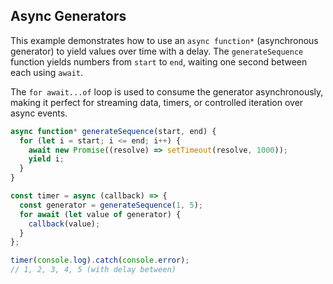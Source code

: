 ## Async Generators

This example demonstrates how to use an `async function*` (asynchronous generator) to yield values over time with a delay.
The `generateSequence` function yields numbers from `start` to `end`, waiting one second between each using `await`.

The `for await...of` loop is used to consume the generator asynchronously, making it perfect for streaming data,
timers, or controlled iteration over async events.

```js
async function* generateSequence(start, end) {
  for (let i = start; i <= end; i++) {
    await new Promise((resolve) => setTimeout(resolve, 1000));
    yield i;
  }
}

const timer = async (callback) => {
  const generator = generateSequence(1, 5);
  for await (let value of generator) {
    callback(value);
  }
};

timer(console.log).catch(console.error);
// 1, 2, 3, 4, 5 (with delay between)
```